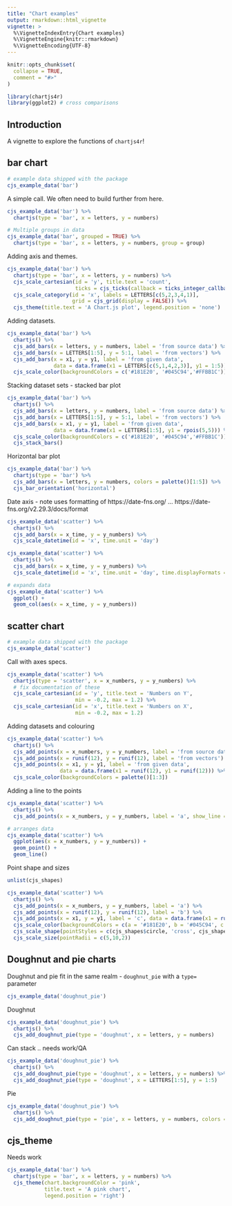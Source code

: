 ```yaml
---
title: "Chart examples"
output: rmarkdown::html_vignette
vignette: >
  %\VignetteIndexEntry{Chart examples}
  %\VignetteEngine{knitr::rmarkdown}
  %\VignetteEncoding{UTF-8}
---
```


```r
knitr::opts_chunk$set(
  collapse = TRUE,
  comment = "#>"
)
```

```r
library(chartjs4r)
library(ggplot2) # cross comparisons
```

## Introduction

A vignette to explore the functions of `chartjs4r`!

## bar chart

```r
# example data shipped with the package
cjs_example_data('bar')
```

A simple call. We often need to build further from here.

```r
cjs_example_data('bar') %>%
  chartjs(type = 'bar', x = letters, y = numbers)
```

```r
# Multiple groups in data
cjs_example_data('bar', grouped = TRUE) %>%
  chartjs(type = 'bar', x = letters, y = numbers, group = group)
```

Adding axis and themes.

```r
cjs_example_data('bar') %>%
  chartjs(type = 'bar', x = letters, y = numbers) %>% 
  cjs_scale_cartesian(id = 'y', title.text = 'count',
                      ticks = cjs_ticks(callback = ticks_integer_callback(step = 1))) %>% 
  cjs_scale_category(id = 'x', labels = LETTERS[c(5,2,3,4,1)],
                     grid = cjs_grid(display = FALSE)) %>% 
  cjs_theme(title.text = 'A Chart.js plot', legend.position = 'none')
```

Adding datasets.

```r
cjs_example_data('bar') %>%
  chartjs() %>% 
  cjs_add_bars(x = letters, y = numbers, label = 'from source data') %>% 
  cjs_add_bars(x = LETTERS[1:5], y = 5:1, label = 'from vectors') %>% 
  cjs_add_bars(x = x1, y = y1, label = 'from given data',
               data = data.frame(x1 = LETTERS[c(5,1,4,2,3)], y1 = 1:5)) %>% 
  cjs_scale_color(backgroundColors = c('#181E20', '#045C94','#FFBB1C'))
```

Stacking dataset sets - stacked bar plot

```r
cjs_example_data('bar') %>%
  chartjs() %>% 
  cjs_add_bars(x = letters, y = numbers, label = 'from source data') %>% 
  cjs_add_bars(x = LETTERS[1:5], y = 5:1, label = 'from vectors') %>% 
  cjs_add_bars(x = x1, y = y1, label = 'from given data',
               data = data.frame(x1 = LETTERS[1:5], y1 = rpois(5,5))) %>% 
  cjs_scale_color(backgroundColors = c('#181E20', '#045C94','#FFBB1C')) %>% 
  cjs_stack_bars()
```

Horizontal bar plot

```r
cjs_example_data('bar') %>%
  chartjs(type = 'bar') %>% 
  cjs_add_bars(x = letters, y = numbers, colors = palette()[1:5]) %>% 
  cjs_bar_orientation('horizontal')
```

Date axis - note uses formatting of https://date-fns.org/ ... https://date-fns.org/v2.29.3/docs/format

```r
cjs_example_data('scatter') %>% 
  chartjs() %>% 
  cjs_add_bars(x = x_time, y = y_numbers) %>% 
  cjs_scale_datetime(id = 'x', time.unit = 'day')
```

```r
cjs_example_data('scatter') %>% 
  chartjs() %>% 
  cjs_add_bars(x = x_time, y = y_numbers) %>% 
  cjs_scale_datetime(id = 'x', time.unit = 'day', time.displayFormats = 'dd/MM/yyyy')
```

```r
# expands data
cjs_example_data('scatter') %>% 
  ggplot() +
  geom_col(aes(x = x_time, y = y_numbers))
```


## scatter chart

```r
# example data shipped with the package
cjs_example_data('scatter')
```

Call with axes specs.

```r
cjs_example_data('scatter') %>%
  chartjs(type = 'scatter', x = x_numbers, y = y_numbers) %>% 
  # fix documentation of these
  cjs_scale_cartesian(id = 'y', title.text = 'Numbers on Y',
                      min = -0.2, max = 1.2) %>% 
  cjs_scale_cartesian(id = 'x', title.text = 'Numbers on X',
                      min = -0.2, max = 1.2)
```

Adding datasets and colouring

```r
cjs_example_data('scatter') %>%
  chartjs() %>% 
  cjs_add_points(x = x_numbers, y = y_numbers, label = 'from source data') %>% 
  cjs_add_points(x = runif(12), y = runif(12), label = 'from vectors') %>% 
  cjs_add_points(x = x1, y = y1, label = 'from given data',
                 data = data.frame(x1 = runif(12), y1 = runif(12))) %>% 
  cjs_scale_color(backgroundColors = palette()[1:3])
```

Adding a line to the points

```r
cjs_example_data('scatter') %>%
  chartjs() %>% 
  cjs_add_points(x = x_numbers, y = y_numbers, label = 'a', show_line = TRUE)
```

```r
# arranges data
cjs_example_data('scatter') %>% 
  ggplot(aes(x = x_numbers, y = y_numbers)) +
  geom_point() +
  geom_line()
```

Point shape and sizes

```r
unlist(cjs_shapes)

cjs_example_data('scatter') %>%
  chartjs() %>% 
  cjs_add_points(x = x_numbers, y = y_numbers, label = 'a') %>% 
  cjs_add_points(x = runif(12), y = runif(12), label = 'b') %>% 
  cjs_add_points(x = x1, y = y1, label = 'c', data = data.frame(x1 = runif(12), y1 = runif(12))) %>% 
  cjs_scale_color(backgroundColors = c(a = '#181E20', b = '#045C94', c = '#FFBB1C'), match_background_and_border = T) %>% 
  cjs_scale_shape(pointStyles = c(cjs_shapes$circle, 'cross', cjs_shapes[['star']])) %>% 
  cjs_scale_size(pointRadii = c(5,10,2))
```

## Doughnut and pie charts

Doughnut and pie fit in the same realm - `doughnut_pie` with a `type=` parameter

```r
cjs_example_data('doughnut_pie')
```

Doughnut

```r
cjs_example_data('doughnut_pie') %>% 
  chartjs() %>% 
  cjs_add_doughnut_pie(type = 'doughnut', x = letters, y = numbers)
```

Can stack .. needs work/QA

```r
cjs_example_data('doughnut_pie') %>% 
  chartjs() %>% 
  cjs_add_doughnut_pie(type = 'doughnut', x = letters, y = numbers) %>% 
  cjs_add_doughnut_pie(type = 'doughnut', x = LETTERS[1:5], y = 1:5)
```

Pie 

```r
cjs_example_data('doughnut_pie') %>% 
  chartjs() %>% 
  cjs_add_doughnut_pie(type = 'pie', x = letters, y = numbers, colors = palette()[1:5])
```

## cjs_theme

Needs work

```r
cjs_example_data('bar') %>%
  chartjs(type = 'bar', x = letters, y = numbers) %>% 
  cjs_theme(chart.backgroundColor = 'pink', 
            title.text = 'A pink chart',
            legend.position = 'right')
```
